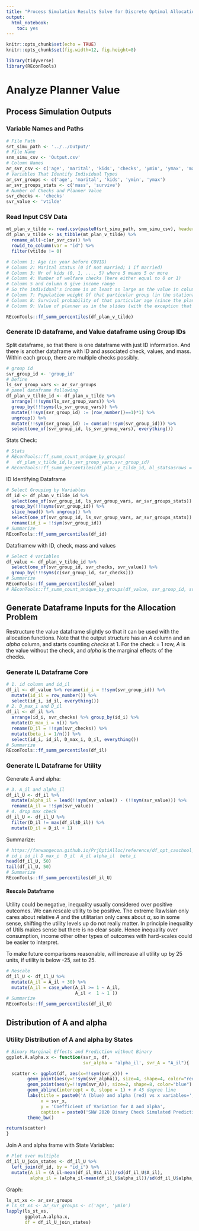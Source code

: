 ```yaml
---
title: "Process Simulation Results Solve for Discrete Optimal Allocation"
output:
  html_notebook:
    toc: yes
---
```


```r
knitr::opts_chunk$set(echo = TRUE)
knitr::opts_chunk$set(fig.width=12, fig.height=8)

library(tidyverse)
library(REconTools)
```

# Analyze Planner Value

## Process Simulation Outputs

### Variable Names and Paths

```r
# File Path
srt_simu_path <- '../../Output/'
# File Name
snm_simu_csv <- 'Output.csv'
# Column Names
ar_svr_csv <- c('age', 'marital', 'kids', 'checks',	'ymin', 'ymax', 'mass', 'survive', 'vtilde')
# Variables That Identify Individual Types
ar_svr_groups <- c('age', 'marital', 'kids', 'ymin', 'ymax')
ar_svr_groups_stats <- c('mass', 'survive')
# Number of Checks and Planner Value
svr_checks <- 'checks'
svr_value <- 'vtilde'
```

### Read Input CSV Data

```r
mt_plan_v_tilde <- read.csv(paste0(srt_simu_path, snm_simu_csv), header=FALSE)
df_plan_v_tilde <- as_tibble(mt_plan_v_tilde) %>%
  rename_all(~c(ar_svr_csv)) %>%
  rowid_to_column(var = "id") %>%
  filter(vtilde != 0)

# Column 1: Age (in year before COVID)
# Column 2: Marital status (0 if not married; 1 if married)
# Column 3: Nr of kids (0, 1, ..., 5) where 5 means 5 or more
# Column 4: Number of welfare checks (here either equal to 0 or 1)
# Column 5 and column 6 give income range
# So the individual's income is at least as large as the value in column 5 but strictly less than the value in column 6
# Column 7: Population weight Of that particular group (in the stationary distribution)
# Column 8: Survival probability of that particular age (since the planner knows that some of the individuals will die before next period, so wasn't sure how you wanted me to include that. I did not already include it in V^tilde)
# Column 9: Value of planner as in the slides (with the exception that I didn't multiply by the survival probability
```

```r
REconTools::ff_summ_percentiles(df_plan_v_tilde)
```
### Generate ID dataframe, and Value dataframe using Group IDs

Split dataframe, so that there is one dataframe with just ID information. And there is another dataframe with ID and associated check, values, and mass. Within each group, there are multiple checks possibly. 

```r
# group id
svr_group_id <- 'group_id'
# Define
ls_svr_group_vars <- ar_svr_groups
# panel dataframe following
df_plan_v_tilde_id <- df_plan_v_tilde %>%
  arrange(!!!syms(ls_svr_group_vars)) %>%
  group_by(!!!syms(ls_svr_group_vars)) %>%
  mutate(!!sym(svr_group_id) := (row_number()==1)*1) %>%
  ungroup() %>%
  mutate(!!sym(svr_group_id) := cumsum(!!sym(svr_group_id))) %>%
  select(one_of(svr_group_id, ls_svr_group_vars), everything())
```

Stats Check:

```r
# Stats
# REconTools::ff_summ_count_unique_by_groups(
#   df_plan_v_tilde_id,ls_svr_group_vars,svr_group_id)
# REconTools::ff_summ_percentiles(df_plan_v_tilde_id, bl_statsasrows = FALSE)
```

ID Identifying Dataframe

```r
# Select Grouping by Variables
df_id <- df_plan_v_tilde_id %>% 
  select(one_of(svr_group_id, ls_svr_group_vars, ar_svr_groups_stats)) %>% 
  group_by(!!!syms(svr_group_id)) %>% 
  slice_head() %>% ungroup() %>% 
  select(one_of(svr_group_id, ls_svr_group_vars, ar_svr_groups_stats)) %>% 
  rename(id_i = !!sym(svr_group_id))
# Summarize
REconTools::ff_summ_percentiles(df_id)
```

Dataframew with ID, check, mass and values

```r
# Select 4 variables
df_value <- df_plan_v_tilde_id %>% 
  select(one_of(svr_group_id, svr_checks, svr_value)) %>% 
  group_by(!!!syms(c(svr_group_id, svr_checks)))
# Summarize
REconTools::ff_summ_percentiles(df_value)
# REconTools::ff_summ_count_unique_by_groups(df_value, svr_group_id, svr_group_id)
```

## Generate Dataframe Inputs for the Allocation Problem

Restructure the value dataframe slightly so that it can be used with the allocation functions. Note that the output structure has an *A* column and an *alpha* column, and starts counting *checks* at 1. For the check = 1 row, *A* is the value without the check, and *alpha* is the marginal effects of the checks. 

### Generate IL Dataframe Core 

```r
# 1. id column and id_il
df_il <- df_value %>% rename(id_i = !!sym(svr_group_id)) %>%
  mutate(id_il = row_number()) %>%
  select(id_i, id_il, everything())
# 2. D_max_i and D_il
df_il <- df_il %>% 
  arrange(id_i, svr_checks) %>% group_by(id_i) %>% 
  mutate(D_max_i = n()) %>%
  rename(D_il = !!sym(svr_checks)) %>%
  mutate(beta_i = 1/n()) %>%
  select(id_i, id_il, D_max_i, D_il, everything())
# Summarize
REconTools::ff_summ_percentiles(df_il)
```

### Generate IL Dataframe for Utility

Generate A and alpha:

```r
# 3. A_il and alpha_il
df_il_U <- df_il %>% 
  mutate(alpha_il = lead(!!sym(svr_value)) - (!!sym(svr_value))) %>% 
  rename(A_il = !!sym(svr_value))
# 4. drop max check
df_il_U <- df_il_U %>% 
  filter(D_il != max(df_il$D_il)) %>% 
  mutate(D_il = D_il + 1)
```

Summarize:

```r
# https://fanwangecon.github.io/PrjOptiAlloc/reference/df_opt_caschool_input_il.html
# id_i id_il D_max_i  D_il  A_il alpha_il  beta_i
head(df_il_U, 50)
tail(df_il_U, 50)
# Summarize
REconTools::ff_summ_percentiles(df_il_U)
```

#### Rescale Dataframe

Utility could be negative, inequality usually considered over positive outcomes. We can rescale utility to be positive. The extreme Rawlsian only cares about relative $A$ and the utilitarian only cares about $\alpha$, so in some sense, shifting the utility levels up do not really matter. In principle inequality of Utils makes sense but there is no clear scale. Hence inequality over consumption, income other other types of outcomes with hard-scales could be easier to interpret. 

To make future comparisons reasonable, will increase all utility up by 25 units, if utility is below -25, set to 25. 

```r
# Rescale
df_il_U <- df_il_U %>% 
  mutate(A_il = A_il + 30) %>%
  mutate(A_il = case_when(A_il >= 1 ~ A_il, 
                          A_il <  1 ~ 1 ))
# Summarize
REconTools::ff_summ_percentiles(df_il_U)
```

## Distribution of A and alpha

### Utility Distribution of A and alpha by States

```r
# Binary Marginal Effects and Prediction without Binary
ggplot.A.alpha.x <- function(svr_x, df,
                             svr_alpha = 'alpha_il', svr_A = "A_il"){

  scatter <- ggplot(df, aes(x=!!sym(svr_x))) +
        geom_point(aes(y=!!sym(svr_alpha)), size=4, shape=4, color="red") +
        geom_point(aes(y=!!sym(svr_A)), size=2, shape=8, color="blue") +
        geom_abline(intercept = 0, slope = 1) + # 45 degree line
        labs(title = paste0('A (blue) and alpha (red) vs x variables=', svr_x),
             x = svr_x,
             y = 'Coefficient of Variation for A and alpha',
             caption = paste0('SNW 2020 Binary Check Simulated Prediction')) +
        theme_bw()

return(scatter)
}
```

Join A and alpha frame with State Variables:

```r
# Plot over multiple
df_il_U_join_states <- df_il_U %>% 
  left_join(df_id, by = "id_i") %>% 
  mutate(A_il = (A_il-mean(df_il_U$A_il))/sd(df_il_U$A_il),
         alpha_il = (alpha_il-mean(df_il_U$alpha_il))/sd(df_il_U$alpha_il))
```

Graph:

```r
ls_st_xs <- ar_svr_groups
# ls_st_xs <- ar_svr_groups <- c('age', 'ymin')
lapply(ls_st_xs,
       ggplot.A.alpha.x,
       df = df_il_U_join_states)
```

